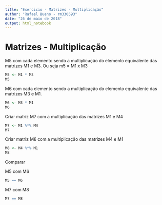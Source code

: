 ```yaml
---
title: "Exercicio - Matrizes - Multiplicação"
author: "Rafael Bueno - rm330593"
date: "26 de maio de 2018"
output: html_notebook
---
```


# Matrizes - Multiplicação

M5 com cada elemento sendo a multiplicação do elemento equivalente das matrizes M1 e M3.
Ou seja m5 = M1 x M3

```r
M5 <- M1 * M3
M5
```

M6 com cada elemento sendo a multiplicação do elemento equivalente das matrizes M3 e M1.

```r
M6 <- M3 * M1
M6
```

Criar matriz M7 com a multiplicação das matrizes M1 e M4

```r
M7 <- M1 %*% M4
M7
```

Criar matriz M8 com a multiplicação das matrizes M4 e M1

```r
M8 <- M4 %*% M1
M8
```

Comparar

M5 com M6

```r
M5 == M6
```

M7 com M8

```r
M7 == M8
```




